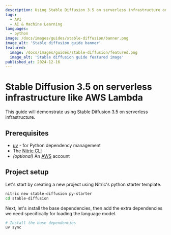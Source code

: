 ```yaml
---
description: Using Stable Diffusion 3.5 on serverless infrastructure on AWS with Nitric
tags:
  - API
  - AI & Machine Learning
languages:
  - python
image: /docs/images/guides/stable-diffusion/banner.png
image_alt: 'Stable diffusion guide banner'
featured:
  image: /docs/images/guides/stable-diffusion/featured.png
  image_alt: 'Stable diffusion guide featured image'
published_at: 2024-12-16
---
```


# Stable Diffusion 3.5 on serverless infrastructure like AWS Lambda

This guide will demonstrate using Stable Diffusion 3.5 on serverless infrastructure.

## Prerequisites

- [uv](https://docs.astral.sh/uv/#getting-started) - for Python dependency management
- The [Nitric CLI](/get-started/installation)
- _(optional)_ An [AWS](https://aws.amazon.com) account

## Project setup

Let's start by creating a new project using Nitric's python starter template.

```bash
nitric new stable-diffusion py-starter
cd stable-diffusion
```

Next, let's install the base dependencies, then add the extra dependencies we need specifically for loading the language model.

```bash
# Install the base dependencies
uv sync
```
